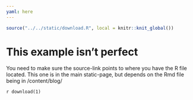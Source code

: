 ```yaml
---
yaml: here
---
```


```r
source("../../static/download.R", local = knitr::knit_global())
```

# This example isn't perfect

You need to make sure the source-link points to where you have the R file located. This one is in the main static-page, but depends on the Rmd file being in /content/blog/

`r download(1)`